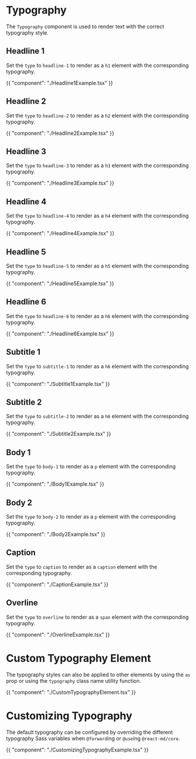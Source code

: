 # Typography

The `Typography` component is used to render text with the correct typography style.

## Headline 1

Set the `type` to `headline-1` to render as a `h1` element with the corresponding typography.

{{ "component": "./Headline1Example.tsx" }}

## Headline 2

Set the `type` to `headline-2` to render as a `h2` element with the corresponding typography.

{{ "component": "./Headline2Example.tsx" }}

## Headline 3

Set the `type` to `headline-3` to render as a `h3` element with the corresponding typography.

{{ "component": "./Headline3Example.tsx" }}

## Headline 4

Set the `type` to `headline-4` to render as a `h4` element with the corresponding typography.

{{ "component": "./Headline4Example.tsx" }}

## Headline 5

Set the `type` to `headline-5` to render as a `h5` element with the corresponding typography.

{{ "component": "./Headline5Example.tsx" }}

## Headline 6

Set the `type` to `headline-6` to render as a `h6` element with the corresponding typography.

{{ "component": "./Headline6Example.tsx" }}

## Subtitle 1

Set the `type` to `subtitle-1` to render as a `h6` element with the corresponding typography.

{{ "component": "./Subtitle1Example.tsx" }}

## Subtitle 2

Set the `type` to `subtitle-2` to render as a `h6` element with the corresponding typography.

{{ "component": "./Subtitle2Example.tsx" }}

## Body 1

Set the `type` to `body-1` to render as a `p` element with the corresponding typography.

{{ "component": "./Body1Example.tsx" }}

## Body 2

Set the `type` to `body-2` to render as a `p` element with the corresponding typography.

{{ "component": "./Body2Example.tsx" }}

## Caption

Set the `type` to `caption` to render as a `caption` element with the corresponding typography.

{{ "component": "./CaptionExample.tsx" }}

## Overline

Set the `type` to `overline` to render as a `span` element with the corresponding typography.

{{ "component": "./OverlineExample.tsx" }}

# Custom Typography Element

The typography styles can also be applied to other elements by using the `as`
prop or using the `typography` class name utility function.

{{ "component": "./CustomTypographyElement.tsx" }}

# Customizing Typography

The default typography can be configured by overriding the different typography
Sass variables when `@forward`ing or `@use`ing `@react-md/core`.

{{ "component": "./CustomizingTypographyExample.tsx" }}
